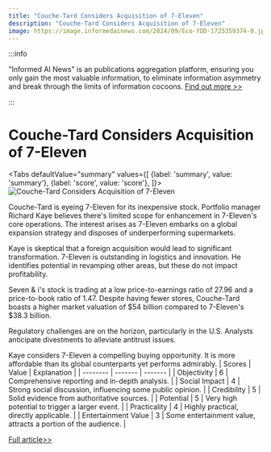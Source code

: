 ```yaml
---
title: "Couche-Tard Considers Acquisition of 7-Eleven"
description: "Couche-Tard Considers Acquisition of 7-Eleven"
image: https://image.informedainews.com/2024/09/Eco-YDD-1725359374-0.jpg
---
```



:::info

"Informed AI News" is an publications aggregation platform, ensuring you only gain the most valuable information, to eliminate information asymmetry and break through the limits of information cocoons.  [Find out more >>](/)

:::

# Couche-Tard Considers Acquisition of 7-Eleven


<Tabs
	defaultValue="summary"
	values={[
	{label: 'summary', value: 'summary'},
	{label: 'score', value: 'score'},
]}>
<TabItem value="summary">
<img
  src="https://image.informedainews.com/2024/09/Eco-YDD-1725359374-0.jpg"
  alt="Couche-Tard Considers Acquisition of 7-Eleven"
/>



Couche-Tard is eyeing 7-Eleven for its inexpensive stock. Portfolio manager Richard Kaye believes there's limited scope for enhancement in 7-Eleven's core operations. The interest arises as 7-Eleven embarks on a global expansion strategy and disposes of underperforming supermarkets.

Kaye is skeptical that a foreign acquisition would lead to significant transformation. 7-Eleven is outstanding in logistics and innovation. He identifies potential in revamping other areas, but these do not impact profitability.

Seven & i's stock is trading at a low price-to-earnings ratio of 27.96 and a price-to-book ratio of 1.47. Despite having fewer stores, Couche-Tard boasts a higher market valuation of $54 billion compared to 7-Eleven's $38.3 billion.

Regulatory challenges are on the horizon, particularly in the U.S. Analysts anticipate divestments to alleviate antitrust issues.

Kaye considers 7-Eleven a compelling buying opportunity. It is more affordable than its global counterparts yet performs admirably.
</TabItem>
<TabItem value="score">
	| Scores     | Value   | Explanation |
	| -------- | ------- | ------- |
	| Objectivity  | 6    | Comprehensive reporting and in-depth analysis.    |
	| Social Impact | 4     | Strong social discussion, influencing some public opinion.    |
	| Credibility    | 5    | Solid evidence from authoritative sources.    |
	| Potential    | 5    | Very high potential to trigger a larger event.    |
	| Practicality    | 4    | Highly practical, directly applicable.    |
	| Entertainment Value    | 3    | Some entertainment value, attracts a portion of the audience.    |
</TabItem>
</Tabs>

[Full article>>](https://www.cnbc.com/2024/09/03/why-does-couche-tard-want-to-buy-7-eleven-its-a-cheap-stock-say-portfolio-manager-.html)
